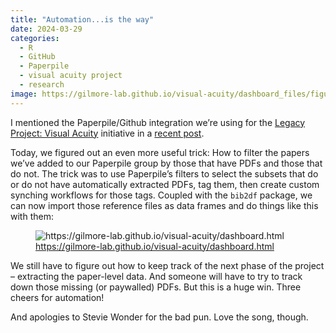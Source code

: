 ```yaml
---
title: "Automation...is the way"
date: 2024-03-29
categories:
  - R
  - GitHub
  - Paperpile
  - visual acuity project
  - research
image: https://gilmore-lab.github.io/visual-acuity/dashboard_files/figure-html/fig-papers-by-pub-year-paperpile-1.png
---
```


I mentioned the Paperpile/Github integration we're using for the [Legacy Project: Visual Acuity](https://gilmore-lab.github.io/visual-acuity) initiative in a [recent post](https://rick-gilmore.com/posts/2024-03-28-paperpile-github/).

Today, we figured out an even more useful trick: How to filter the papers we've added to our Paperpile group by those that have PDFs and those that do not.
The trick was to use Paperpile's filters to select the subsets that do or do not have automatically extracted PDFs, tag them, then create custom synching workflows for those tags.
Coupled with the `bib2df` package, we can now import those reference files as data frames and do things like this with them:

![<https://gilmore-lab.github.io/visual-acuity/dashboard.html>](https://gilmore-lab.github.io/visual-acuity/dashboard_files/figure-html/fig-papers-by-pub-year-paperpile-1.png)

We still have to figure out how to keep track of the next phase of the project -- extracting the paper-level data.
And someone will have to try to track down those missing (or paywalled) PDFs.
But this is a huge win.
Three cheers for automation!

And apologies to Stevie Wonder for the bad pun.
Love the song, though.


